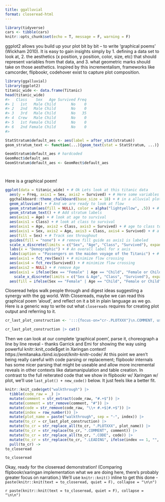 ```yaml
---
title: ggalluvial 
format: closeread-html
---
```



```r
library(tidyverse)
cars <- tibble(cars)
knitr::opts_chunk$set(echo = T, message = F, warning = F)
```



ggplot2 allows you build up your plot bit by bit -- to write 'graphical poems' (Wickham 2010).  It is easy to gain insights simply by 1. defining a data set to look at, 2. the aesthetics (x position, y position, color, size, etc) that should represent variables from that data, and 3. what geometric marks should take on those aesthetics. Inspired by this incrementalism, frameworks like camcorder, flipbookr, codehover exist to capture plot composition.

```r
library(ggalluvial)
library(ggplot2)
titanic_wide <- data.frame(Titanic)
head(titanic_wide)
#>   Class    Sex   Age Survived Freq
#> 1   1st   Male Child       No    0
#> 2   2nd   Male Child       No    0
#> 3   3rd   Male Child       No   35
#> 4  Crew   Male Child       No    0
#> 5   1st Female Child       No    0
#> 6   2nd Female Child       No    0
#> 

StatStratum$default_aes <- aes(label = after_stat(stratum))
geom_stratum_text <- function(...){geom_text(stat = StatStratum, ...)}

GeomStratum$default_aes # hardcoded
GeomRect$default_aes
GeomStratum$default_aes <- GeomRect$default_aes




```


Here is a graphical poem!


```r
ggplot(data = titanic_wide) + # Ok Lets look at this titanic data
  aes(y = Freq, axis1 = Sex, axis2 = Survived) + # Here some variables of interest
  ggchalkboard::theme_chalkboard(base_size = 18) + # in a alluvial plot first look
  geom_alluvium() + # And we are ready to look at flow
  geom_stratum(aes(fill = NULL), color = alpha("lightyellow", .5)) + # And we can label our stratum axes
  geom_stratum_text() + # Add stratum labels
  aes(axis1 = Age) + # look at age to survival
  aes(axis1 = Class) + # look at class to survival
  aes(axis1 = Age, axis2 = Class, axis3 = Survived) + # age to class to survival
  aes(axis1 = Sex, axis2 = Age, axis3 = Class, axis4 = Survived) + # a train
  aes(fill = Sex) + # Track sex throughout
  guides(fill = "none") + # remove fill guide as axis1 is labeled
  scale_x_discrete(limits = c("Sex", "Age", "Class", "Survived"), expand = c(.1, .1)) + # adjusting the x axis
  labs(x = "Demographic") + # An overall label for x axis
  labs(caption = "Passengers on the maiden voyage of the Titanic") + # adding a caption 
  aes(axis1 = fct_rev(Sex)) + # minimize flow crossing
  aes(axis4 = fct_rev(Survived)) + # minimize flow crossing
  aes(axis2 = NULL) + # remove Age
  aes(axis1 = ifelse(Sex == "Female" | Age == "Child", "Female or Child", "Male Adult")) + # Replace axis 1
    scale_x_discrete(limits = c("Sex & Age", "Class", "Survived"), expand = c(.2, .1)) + # adjusting the x axis
  aes(fill = ifelse(Sex == "Female" | Age == "Child", "Female or Child", "Male Adult")) # More 
```

Closeread helps walk people through and digest ideas suggesting a synergy with the gg world.  With Closereads, maybe we can read this graphical poem 'aloud', and reflect on it a bit in plain language as we go.  Here is a generic way to write out what `closereads` requires for creating plot output and referring to it.

```r
cr_last_plot_construction <- ':::{focus-on="cr-.PLOTXXX"}\n.COMMENT, using `.CODE`\n:::\n\n:::{#cr-.PLOTXXX}\n```{r .PLOTXXX}\n.LEADING\n  .CODE\n```\n:::\n'  

cr_last_plot_construction |> cat()
```

Then we can look at our complete 'graphical poem', parse it, choreograph a line by line reveal -  thanks Garrick and Emi for showing the way using powerful knitr::knit_code$get in Xaringan context! https://emitanaka.rbind.io/post/knitr-knitr-code/ At this point we aren't being really careful with code parsing or replacement; flipbookr internals has some nicer parsing that might be useable and allow more incremental reveals in other contexts like datamanipulation and table creation.  In contrast to the full reiterated code that we show in flipbookr w/ Xaringan w/ plot, we'll use `last_plot() + new_code()` below. It just feels like a better fit. 


```r
knitr::knit_code$get("walkthrough") |>
  tibble(code_raw = _) |>
  mutate(comment = str_extract(code_raw, "#.+$")) |>
  mutate(comment = str_remove(comment, "#")) |>
  mutate(code = str_remove(code_raw, "\\+ #.+$|#.+$")) |>
  mutate(index = row_number()) |>
  mutate(plot_name = paste("walkthrough", sep = "-", index)) |>
  mutate(to_cr = cr_last_plot_construction) |>
  mutate(to_cr = str_replace_all(to_cr, ".PLOTXXX", plot_name)) |>
  mutate(to_cr = str_replace(to_cr, ".COMMENT", comment)) |>
  mutate(to_cr = str_replace_all(to_cr, ".CODE", code)) |>
  mutate(to_cr = str_replace(to_cr, ".LEADING", ifelse(index == 1, "", "last_plot() +"))) |>
  pull(to_cr) -> 
to_closeread

to_closeread
```


Okay, ready for the closeread demonstration!  (Comparing flipbookr/xaringan implementation what we are doing here, there's probably greater focus on narration.)  We'll use `knitr::knit()` inline to get this done - `paste(knitr::knit(text = to_closeread, quiet = F), collapse = "\n\n")`


:::{.cr-section}

`r paste(knitr::knit(text = to_closeread, quiet = F), collapse = "\n\n")`

:::




